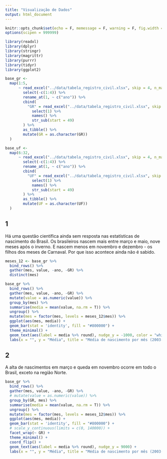 ```yaml
---
title: "Visualização de Dados"
output: html_document
---
```


```r
knitr::opts_chunk$set(echo = F, memessage = F, warning = F, fig.width = 11, fig.height = 8)
options(scipen = 999999)
```


```r
library(readxl)
library(dplyr)
library(stringr)
library(magrittr)
library(purrr)
library(tidyr)
library(ggplot2)

base_gr <-
  map(1:5,
      ~ read_excel("../data/tabela_registro_civil.xlsx", skip = 4, n_max = 15, sheet = .x) %>%
        select(-c(1:4)) %>%
        rename_at(1, ~ c("ano")) %>%
        cbind(
          "GR" = read_excel("../data/tabela_registro_civil.xlsx", skip = 2, n_max = 2, sheet = .x) %>%
            select(1) %>%
            names() %>%
            str_sub(start = 49)
        ) %>%
        as_tibble() %>%
        mutate(GR = as.character(GR))
  )

base_uf <-
  map(6:32,
      ~ read_excel("../data/tabela_registro_civil.xlsx", skip = 4, n_max = 15, sheet = .x) %>%
        select(-c(1:4)) %>%
        rename_at(1, ~ c("ano")) %>%
        cbind(
          "UF" = read_excel("../data/tabela_registro_civil.xlsx", skip = 2, n_max = 2, sheet = .x) %>%
            select(1) %>%
            names() %>%
            str_sub(start = 49)
        ) %>%
        as_tibble() %>%
        mutate(UF = as.character(UF))
  )
```

## 1

Há uma questão científica ainda sem resposta nas estatísticas de nascimento do Brasil. Os brasileiros nascem mais entre março e maio, nove meses após o inverno. E nascem menos em novembro e dezembro - os filhos dos meses de Carnaval. Por que isso acontece ainda não é sabido.

```r
meses_12 <- base_gr %>% 
  bind_rows() %>% 
  gather(mes, value, -ano, -GR) %>% 
  distinct(mes)

base_gr %>% 
  bind_rows() %>% 
  gather(mes, value, -ano, -GR) %>% 
  mutate(value = as.numeric(value)) %>% 
  group_by(mes) %>% 
  summarise(media = mean(value, na.rm = T)) %>% 
  ungroup() %>% 
  mutate(mes = factor(mes, levels = meses_12$mes)) %>% 
  ggplot(aes(mes, media)) +
  geom_bar(stat = 'identity', fill = "#800000") +
  theme_minimal() +
  geom_text(aes(label = media %>% round), nudge_y = -1000, color = "white") +
  labs(x = "", y = "Média", title = "Média de nascimento por mês (2003-2017)")
```

## 2

A alta de nascimentos em março e queda em novembro ocorre em todo o Brasil, exceto na região Norte.

```r
base_gr %>% 
  bind_rows() %>% 
  gather(mes, value, -ano, -GR) %>% 
  # mutate(value = as.numeric(value)) %>% 
  group_by(GR, mes) %>% 
  summarise(media = mean(value, na.rm = T)) %>% 
  ungroup() %>% 
  mutate(mes = factor(mes, levels = meses_12$mes)) %>% 
  ggplot(aes(mes, media)) +
  geom_bar(stat = 'identity', fill = "#800000") +
  # scale_y_continuous(limits = c(0, 140000)) +
  facet_wrap(~ GR) +
  theme_minimal() +
  coord_flip() +
  geom_text(aes(label = media %>% round), nudge_y = 9000) +
  labs(x = "", y = "Média", title = "Média de nascimento por mês (2003-2017)")
  
```

